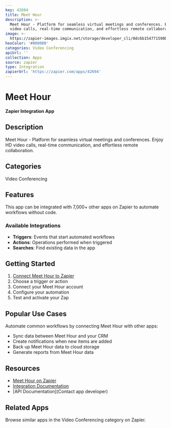 ```yaml
---
key: 42694
title: Meet Hour
description: >-
  Meet Hour - Platform for seamless virtual meetings and conferences. Enjoy HD
  video calls, real-time communication, and effortless remote collaboration.
image: >-
  https://zapier-images.imgix.net/storage/developer_cli/0dc6b154771590bd7ed12d31303c2b84_2.png?auto=format%2Ccompress&ixlib=python-3.0.0&q=50
hexColor: '#000000'
categories: Video Conferencing
apiUrl: ''
collection: Apps
source: zapier
type: Integration
zapierUrl: 'https://zapier.com/apps/42694'
---
```

# Meet Hour

**Zapier Integration App**

## Description

Meet Hour - Platform for seamless virtual meetings and conferences. Enjoy HD video calls, real-time communication, and effortless remote collaboration.

## Categories

Video Conferencing

## Features

This app can be integrated with 7,000+ other apps on Zapier to automate workflows without code.

### Available Integrations

- **Triggers**: Events that start automated workflows
- **Actions**: Operations performed when triggered
- **Searches**: Find existing data in the app

## Getting Started

1. [Connect Meet Hour to Zapier](https://zapier.com/apps/42694)
2. Choose a trigger or action
3. Connect your Meet Hour account
4. Configure your automation
5. Test and activate your Zap

## Popular Use Cases

Automate common workflows by connecting Meet Hour with other apps:

- Sync data between Meet Hour and your CRM
- Create notifications when new items are added
- Back up Meet Hour data to cloud storage
- Generate reports from Meet Hour data

## Resources

- [Meet Hour on Zapier](https://zapier.com/apps/42694)
- [Integration Documentation](https://zapier.com/apps/42694/integrations)
- [API Documentation](Contact app developer)

## Related Apps

Browse similar apps in the Video Conferencing category on Zapier.
